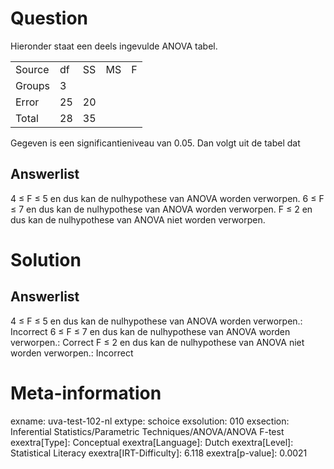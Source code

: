 Question
========

Hieronder staat een deels ingevulde ANOVA tabel.

  -------- ---- ---- ---- ---
  Source   df   SS   MS   F
  Groups   3              
  Error    25   20        
  Total    28   35        
  -------- ---- ---- ---- ---

Gegeven is een significantieniveau van 0.05. Dan volgt uit de tabel dat

Answerlist
----------

4 ≤ F ≤ 5 en dus kan de nulhypothese van ANOVA worden verworpen.
6 ≤ F ≤ 7 en dus kan de nulhypothese van ANOVA worden verworpen.
F ≤ 2 en dus kan de nulhypothese van ANOVA niet worden verworpen.

Solution
========

Answerlist
----------

4 ≤ F ≤ 5 en dus kan de nulhypothese van ANOVA worden verworpen.: Incorrect
6 ≤ F ≤ 7 en dus kan de nulhypothese van ANOVA worden verworpen.: Correct
F ≤ 2 en dus kan de nulhypothese van ANOVA niet worden verworpen.: Incorrect

Meta-information
================
exname: uva-test-102-nl
extype: schoice
exsolution: 010
exsection: Inferential Statistics/Parametric Techniques/ANOVA/ANOVA F-test
exextra[Type]: Conceptual
exextra[Language]: Dutch
exextra[Level]: Statistical Literacy
exextra[IRT-Difficulty]: 6.118
exextra[p-value]: 0.0021
